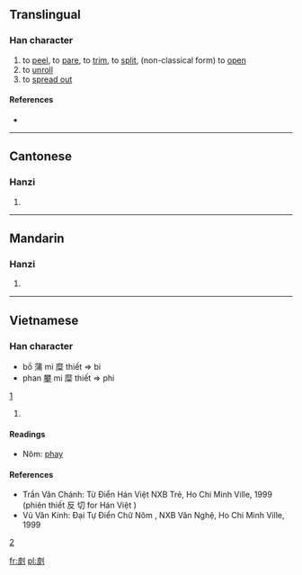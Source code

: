 ==Translingual==

===Han character===
{{Han char|rn=18|rad=刀|as=05|sn=7|four=|canj=木水中弓 (DELN)}}

# to [[peel]], to [[pare]], to [[trim]], to [[split]], (non-classical form) to [[open]]
# to [[unroll]]
# to [[spread out]]

====References====
* {{Han ref|kx=0137.360|hdz=10331.090|uh=34DF|ud=13535}}

----

==Cantonese==

===Hanzi===
{{yue-hanzi|jyut=|y=ngo4, pei1}}

# {{defn|lang=yue|sort=刀05}}

----

==Mandarin==

===Hanzi===
{{cmn-hanzi|pin=|wg=}}

# {{defn|lang=cmn|sort=刀05}}

----

==Vietnamese==

===Han character===
{{vi-hantu|[[bi , phi]]|rs=刀05}}

*bồ 蒲 mi 糜 thiết => bi
*phan [[攀]] mi 糜 thiết => phi
[http://vi.wikipedia.org/wiki/Phi%C3%AAn_thi%E1%BA%BFt_H%C3%A1n-Vi%E1%BB%87t]
# {{defn|lang=vi|sort=刀05}}
====Readings====
* Nôm: [[phay]]
====References====
* Trần Văn Chánh: Từ Điển Hán Việt NXB Trẻ, Ho Chi Minh Ville, 1999 (phiên thiết 反 切 for Hán Việt )
* Vũ Văn Kính: Đại Tự Điển Chữ Nôm , NXB Văn Nghệ, Ho Chi Minh Ville, 1999
[http://vi.wikipedia.org/wiki/Phi%C3%AAn_thi%E1%BA%BFt_H%C3%A1n-Vi%E1%BB%87t]

[[fr:㓟]]
[[pl:㓟]]
